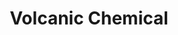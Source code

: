 ---
title: "Volcanic Chemical"
meta_title: "Volcanic Chemical craft"
description: "Craft de Volcanic Chemical"
rank: "s"
draft: false
name: "Volcanic Chemical"
recipe_img: "https://wiki.pokexgames.com/images/0/02/Volcanic_Chemical2.png"
level: 100
craft_time: 60
result: 1
value_npc: 1
ingredients:
  - name: "Pure Strong Grass"
    quantity: 40
    item_img: "https://wiki.pokexgames.com/images/6/63/Pure_Strong_Grass.png"
    value_npc: 1
  - name: "Pot of Lava"
    quantity: 35
    item_img: "https://wiki.pokexgames.com/images/2/21/PotOfLava.png"
    value_npc: 1
  - name: "Fire Feather"
    quantity: 25
    item_img: "https://wiki.pokexgames.com/images/f/f3/Fire_Feather.png"
    value_npc: 1
  - name: "Fire Tail"
    quantity: 5
    item_img: "https://wiki.pokexgames.com/images/2/22/Fire_Tail.png"
    value_npc: 1
  - name: "Compressed Fire"
    quantity: 5
    item_img: "https://wiki.pokexgames.com/images/5/56/CompressedFire.gif"
    value_npc: 1
  - name: "Magma Foot"
    quantity: 1
    item_img: "https://wiki.pokexgames.com/images/1/11/Magma_Foot.png"
    value_npc: 1
---